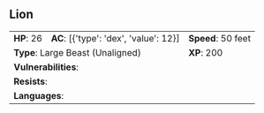 ## Lion {#monster-lion}

```{=html}
<table class="table table-striped">
    <tbody>
        <tr>                    
            <td><b>HP</b>: 26</td>
            <td><b>AC</b>: [{'type': 'dex', 'value': 12}]</td>
            <td><b>Speed</b>: 50 feet</td>
        </tr>
        <tr>
            <td colspan="2"><b>Type</b>: Large Beast (Unaligned)</td>
            <td><b>XP</b>: 200</td>
        </tr>
        <tr>
            <td colspan="3"><b>Vulnerabilities</b>: </td>
        </tr>
        <tr>
            <td colspan="3"><b>Resists</b>: </td>
        </tr>
        <tr>
            <td colspan="3"><b>Languages</b>: </td>
        </tr>
    </tbody>
</table>
```